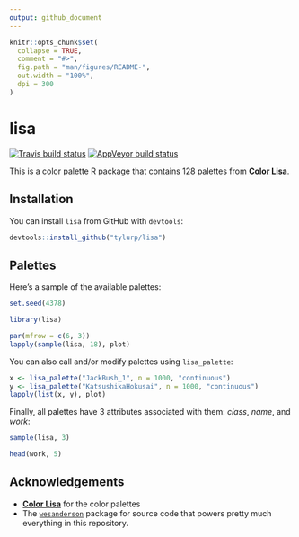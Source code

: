 ```yaml
---
output: github_document
---
```


<!-- README.md is generated from README.Rmd. Please edit that file -->

```r
knitr::opts_chunk$set(
  collapse = TRUE,
  comment = "#>",
  fig.path = "man/figures/README-",
  out.width = "100%",
  dpi = 300
)
```
# lisa

<!-- badges: start -->
[![Travis build status](https://travis-ci.org/tyluRp/lisa.svg?branch=master)](https://travis-ci.org/tyluRp/lisa)
[![AppVeyor build status](https://ci.appveyor.com/api/projects/status/github/tyluRp/lisa?branch=master&svg=true)](https://ci.appveyor.com/project/tyluRp/lisa)
<!-- badges: end -->

This is a color palette R package that contains 128 palettes from [**Color Lisa**](http://colorlisa.com/). 

## Installation

You can install `lisa` from GitHub with `devtools`:

``` r
devtools::install_github("tylurp/lisa")
```

## Palettes

Here's a sample of the available palettes:

```r
set.seed(4378)
```

```r
library(lisa)

par(mfrow = c(6, 3))
lapply(sample(lisa, 18), plot)
```

You can also call and/or modify palettes using `lisa_palette`:

```r
x <- lisa_palette("JackBush_1", n = 1000, "continuous")
y <- lisa_palette("KatsushikaHokusai", n = 1000, "continuous")
lapply(list(x, y), plot)
```

Finally, all palettes have 3 attributes associated with them: _class_, _name_, and _work_:

```r
sample(lisa, 3)

head(work, 5)
```

## Acknowledgements

* [**Color Lisa**](http://colorlisa.com/) for the color palettes
* The [`wesanderson`](https://github.com/karthik/wesanderson) package for source code that powers pretty much everything in this repository.
